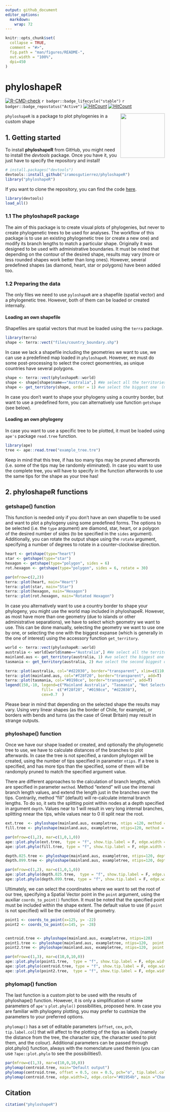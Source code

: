 ```yaml
---
output: github_document
editor_options: 
  markdown: 
    wrap: 72
---
```


<!-- README.md is generated from README.Rmd. Please edit that file -->


```r
knitr::opts_chunk$set(
  collapse = TRUE,
  comment = "#>",
  fig.path = "man/figures/README-",
  out.width = "100%",
  dpi=450
)
```

# phyloshapeR

<!-- badges: start -->
[![R-CMD-check](https://github.com/iramosgutierrez/phyloshapeR/actions/workflows/R-CMD-check.yaml/badge.svg)](https://github.com/iramosgutierrez/phyloshapeR/actions/workflows/R-CMD-check.yaml)
`r badger::badge_lifecycle("stable")`
`r badger::badge_repostatus("Active")`
[![HitCount](https://hits.dwyl.com/iramosgutierrez/phyloshapeR.svg?style=flat-square)](http://hits.dwyl.com/iramosgutierrez/phyloshapeR)
[![HitCount](https://hits.dwyl.com/iramosgutierrez/phyloshapeR.svg?style=flat-square&show=unique)](http://hits.dwyl.com/iramosgutierrez/phyloshapeR)
<!-- badges: end -->

<img src="man/figures/phyloshapeR.png" width="140px" align="right"/>

`phyloshapeR` is a package to plot phylogenies in a custom shape




## 1. Getting started


To install **phyloshapeR** from GitHub, you might need to install the
*devtools* package. Once you have it, you just have to specify the
repository and install!

```r
# install.packages("devtools")
devtools::install_github("iramosgutierrez/phyloshapeR")
library("phyloshapeR")
```

If you want to clone the repository, you can find the code
[here](https://github.com/iramosgutierrez/phyloshapeR).
```r
library(devtools)
load_all()
```


### 1.1 The phyloshapeR package

The aim of this package is to create visual plots of phylogenies, but never to create phylogenetic trees to be used for analyses. 
The workflow of this package is to use an existing phylogenetic tree (or create a new one) and modify its branch lengths to match a particular shape. Originally it was designed to be used with administrative boundaries. It must be noted that depending on the contour of the desired shape, results may vary (more or less rounded shapes work better than long ones). However, several predefined shapes (as diamond, heart, star or polygons) have been added too.


### 1.2 Preparing the data

The only files we need to use `pyloshapeR` are a shapefile (spatial vector) and a phylogenetic tree. However, both of them can be loaded or created internally.

#### Loading an own shapefile

Shapefiles are spatial vectors that must be loaded using the `terra` package.

```r
library(terra)
shape <- terra::vect("files/country_boundary.shp")
```

In case we lack a shapefile including the geometries we want to use, we can use a predefined map loaded in `phyloshapeR`. However, we must do some post-processing to select the corect geomentries, as unique countries have several polygons.

```r
shape <- terra::vect(phyloshapeR::world)
shape <- shape[shape$name=="Australia",] #We select all the territories from Australia's country
shape <- get_territory(shape, order = 1) #we select the biggest one  (mainland Australia)
```

In case you don't want to shape your phylogeny using a country border, but want to use a predefined form, you can alternatively use function `getshape` (see below).

#### Loading an own phylogeny
In case you want to use a specific tree to be plotted, it must be loaded using `ape's` package `read.tree` function.

```r
library(ape)
tree <- ape::read.tree("example_tree.tre")
```
Keep in mind that this tree, if has too many tips may be pruned afterwords (i.e. some of the tips may be randomly eliminated). In case you want to use the complete  tree, you will have to specify in the function afterwords to use the same tips for the shape as your tree has!



## 2. phyloshapeR functions

### getshape() function

This function is needed only if you don't have an own shapefile to be used and want to plot a phylogeny using some predefined forms. The options to be selected (i.e. the `type` argument) are diamond, star, heart, or a polygon of the desired number of sides (to be specified in the `sides` argument).
Additionally, you can rotate the output shape using the `rotate` argument, specifying a number of degrees to rotate in a counter-clockwise direction.


```r
heart <- getshape(type="heart")
star <- getshape(type="star")
hexagon <- getshape(type="polygon", sides = 6)
rot.hexagon <- getshape(type="polygon", sides = 6, rotate = 30)
```

```r
par(mfrow=c(2,2))
terra::plot(heart, main="Heart")
terra::plot(star, main="Star")
terra::plot(hexagon, main="Hexagon")
terra::plot(rot.hexagon, main="Rotated Hexagon")
```

In case you alternatively want to use a country border to shape your phylogeny, you might use the world map included in phyloshapeR. However, as most have more than one geometry (due to islands or other administrative separations), we have to select which geometry we want to use. This can be done manually, selecting the geometry we want to use one by one, or selecting the one with the biggest expanse (which is generally in the one of interest) using the accessory function `get_territory`.

```r
world <- terra::vect(phyloshapeR::world)
australia <- world[world$name=="Australia",] #We select all the territories from Australia's country
mainland.aus <- get_territory(australia, 1) #we select the biggest one  (mainland Australia)
tasmania <- get_territory(australia, 2) #we select the second biggest one  (Tasmania)
```

```r
terra::plot(australia, col="#d22030", border="transparent", xlim=c(110,170))
terra::plot(mainland.aus, col="#f28f20", border="transparent", add=T)
terra::plot(tasmania, col="#0198ce", border="transparent", add=T)
legend(150,-10, legend=c("Mainland Australia", "Tasmania", "Not Selected"), 
                fill=  c("#f28f20", "#0198ce", "#d22030"),
                cex=0.7  )
```
Please bear in mind that depending on the selected shape the results may vary. Using very linear shapes (as the border of Chile, for example), or borders with bends and turns (as the case of Great Britain) may result in strange outputs.


### phyloshape() function
Once we have our shape loaded or created, and optionally the phylogenetic tree to use, we have to calculate distances of the branches to plot afterwards. In case the tree is not specified, a random phylogen will be created, using the number of tips specified in parameter `ntips`. If a tree is specified, and has more tips than the specified, some of them will be randomply pruned to match the specified argument value.

There are different approaches to the calculation of branch lengths, which are specified in parameter `method`. Method "extend" will use the internal branch length values, and extend the length just in the branches over the tips. Contrarily, method "fill" (default) will re-calculate internal branch lengths. To do so, it sets the splitting point within nodes at a depth specified in argument `depth`. Values near to 1 will result in very long internal branches, splitting nnear the tips, while values near to 0 ill split near the root.


```r
ext.tree  <- phyloshape(mainland.aus, exampletree, ntips =120, method = "extend")
fill.tree <- phyloshape(mainland.aus, exampletree, ntips=120, method = "fill")
```

```r
par(mfrow=c(1,2), mar=c(1,0,1,0))
ape::plot.phylo(ext.tree,  type = "f", show.tip.label = F, edge.width = 0.75,main="Extend Method")
ape::plot.phylo(fill.tree, type = "f", show.tip.label = F, edge.width = 0.75,main="Fill Method")

```

```r
depth.025.tree <- phyloshape(mainland.aus, exampletree, ntips=120, depth.k = 0.25)
depth.099.tree <- phyloshape(mainland.aus, exampletree, ntips=120, depth.k = 0.99)
```

```r
par(mfrow=c(1,2), mar=c(1,0,1,0))
ape::plot.phylo(depth.025.tree,  type = "f", show.tip.label = F, edge.width = 0.75,main="depth.k = 0.25")
ape::plot.phylo(depth.099.tree, type = "f", show.tip.label = F, edge.width = 0.75, main="depth.k = 0.99")
```

Ultimately, we can select the coordinates where we want to set the root of our tree, specifying a Spatial Vector point in the `point` argument, using the auxiliar `coords_to_point()` function. It must be noted that the specified point must be included within the shape extent.
The default value to use (if `point` is not specified) will be the centroid of the geometry. 

```r

point1 <- coords_to_point(x=125, y= -22)
point2 <- coords_to_point(x=145, y= -28)


centroid.tree <- phyloshape(mainland.aus, exampletree, ntips=120)
point1.tree <- phyloshape(mainland.aus, exampletree, ntips=120,  point = point1)
point2.tree <- phyloshape(mainland.aus, exampletree, ntips=120,  point = point2)
```

```r

par(mfrow=c(1,3), mar=c(10,0,10,0))
ape::plot.phylo(point1.tree,  type = "f", show.tip.label = F, edge.width = 0.75,   main="Custom west point")
ape::plot.phylo(centroid.tree, type = "f", show.tip.label = F, edge.width = 0.75, main="Centroid")
ape::plot.phylo(point2.tree,  type = "f", show.tip.label = F, edge.width = 0.75,   main="Custom east point")
```



### phylomap() function
The last function is a custom plot to be used with the results of phyloshape() function. However, it is only a simplification of some parameters of `ape's` `plot.phylo()` possibilities, proposed here. In case you are familiar with phylogeny plotting, you may prefer to custmize the parameters to your preferred options.

`phylomap()` has a set of editable parameters (`offset`, `cex`, `pch`, `tip.label.col`) that will affect to the plotting of the tips as labels (namely the distance from the tree, the character size, the character used to plot them, and the colour). 
Additional parameters can be passed through plot.phylo() function, always with the nomenclature used therein (you can use `?ape::plot.phylo` to see the possibilities!).

```r

par(mfrow=c(1,3), mar=c(10,0,10,0))
phylomap(centroid.tree, main="Default output")
phylomap(centroid.tree, offset = 0.5, cex = 0.5, pch="o", tip.label.col = "#d22030", main ="Changing tip label options")
phylomap(centroid.tree, edge.width=2, edge.color="#01954b", main ="Changing tree options")

```



## Citation

```r
citation("phyloshapeR")
```

